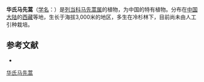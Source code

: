 {{Speciesbox
| name = 华氏马先蒿
| status = 
| status_system = 
| image =
| genus = Pedicularis
| species = wardii
| authority = Bonati
}}

'''华氏马先蒿'''（[[学名|学名]]：{{lang|la|''Pedicularis wardii''}}）是[[列当科|列当科]][[马先蒿属|马先蒿属]]的植物，为中国的特有植物。分布在[[中国大陆|中国大陆]]的[[西藏|西藏]]等地，生长于海拔3,000米的地区，多生在冷杉林下，目前尚未由人工引种栽培。

== 参考文献 ==
<div class="references-small">
* {{cite web| url =http://www.bioinfo.cn/db05/KmzwSpecies.php?action=view&id=21391| title =华氏马先蒿| work =《中国高等植物数据库全库》| publisher =中国科学院微生物研究所| author =昆明植物研究所| accessdate =2009-02-25| deadurl =yes| archiveurl =https://web.archive.org/web/20160305072314/http://www.bioinfo.cn/db05/KmzwSpecies.php?action=view&id=21391| archivedate =2016-03-05}}
</div>
{{Taxonbar|from=Q10905807}}

[[Category:马先蒿属|华氏马先蒿]]


{{植物小作品}}